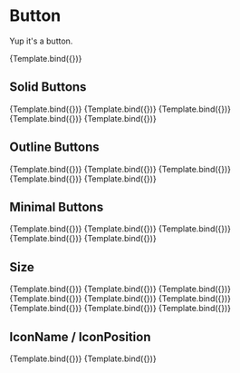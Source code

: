 
<Meta title="Button" component={Button} />


# Button

Yup it's a button.

<Canvas>
  <Story
    name="default"
    args={{
      children: "Default Button",
      color: "subtle",
      size: "medium",
      disabled: false,
      outline: false,
      readOnly: false,
      iconName: "group",
      iconPosition: "before",
      loading: false,
      minimal: false,
    }}
  >
    {Template.bind({})}
  </Story>
</Canvas>

<ArgsTable story="default" />

## Solid Buttons

<Canvas>
  <Story
    name="primary"
    args={{
      children: "Primary Button",
      color: "primary",
    }}
  >
    {Template.bind({})}
  </Story>
  <Story
    name="secondary"
    args={{
      children: "Secondary Button",
      color: "secondary",
    }}
  >
    {Template.bind({})}
  </Story>
  <Story
    name="subtle"
    args={{
      children: "Subtle Button",
      color: "subtle",
    }}
  >
    {Template.bind({})}
  </Story>
  <Story
    name="success"
    args={{
      children: "Success Button",
      color: "success",
    }}
  >
    {Template.bind({})}
  </Story>
  <Story
    name="destroy"
    args={{
      children: "Destroy Button",
      color: "destroy",
    }}
  >
    {Template.bind({})}
  </Story>
</Canvas>

## Outline Buttons

<Canvas>
  <Story
    name="outline primary"
    args={{
      children: "Primary Button",
      color: "primary",
      outline: true,
    }}
  >
    {Template.bind({})}
  </Story>
  <Story
    name="outline secondary"
    args={{
      children: "Secondary Button",
      color: "secondary",
      outline: true,
    }}
  >
    {Template.bind({})}
  </Story>
  <Story
    name="outline subtle"
    args={{
      children: "Subtle Button",
      color: "subtle",
      outline: true,
    }}
  >
    {Template.bind({})}
  </Story>
  <Story
    name="outline success"
    args={{
      children: "Success Button",
      color: "success",
      outline: true,
    }}
  >
    {Template.bind({})}
  </Story>
  <Story
    name="outline destroy"
    args={{
      children: "Destroy Button",
      color: "destroy",
      outline: true,
    }}
  >
    {Template.bind({})}
  </Story>
</Canvas>

## Minimal Buttons

<Canvas>
  <Story
    name="minimal primary"
    args={{
      children: "Primary Button",
      color: "primary",
      minimal: true,
    }}
  >
    {Template.bind({})}
  </Story>
  <Story
    name="minimal secondary"
    args={{
      children: "Secondary Button",
      color: "secondary",
      minimal: true,
    }}
  >
    {Template.bind({})}
  </Story>
  <Story
    name="minimal subtle"
    args={{
      children: "Subtle Button",
      color: "subtle",
      minimal: true,
    }}
  >
    {Template.bind({})}
  </Story>
  <Story
    name="minimal success"
    args={{
      children: "Success Button",
      color: "success",
      minimal: true,
    }}
  >
    {Template.bind({})}
  </Story>
  <Story
    name="minimal destroy"
    args={{
      children: "Destroy Button",
      color: "destroy",
      minimal: true,
    }}
  >
    {Template.bind({})}
  </Story>
</Canvas>

## Size

<Canvas>
  <Story
    name="small"
    args={{
      children: "Small",
      size: "small",
    }}
  >
    {Template.bind({})}
  </Story>
  <Story
    name="small outline"
    args={{
      children: "Small",
      size: "small",
      outline: true,
    }}
  >
    {Template.bind({})}
  </Story>
  <Story
    name="small minimal"
    args={{
      children: "Small",
      size: "small",
      minimal: true,
    }}
  >
    {Template.bind({})}
  </Story>
  <Story
    name="medium"
    args={{
      children: "Medium",
      size: "medium",
    }}
  >
    {Template.bind({})}
  </Story>
  <Story
    name="medium outline"
    args={{
      children: "Medium",
      size: "medium",
      outline: true,
    }}
  >
    {Template.bind({})}
  </Story>
  <Story
    name="medium minimal"
    args={{
      children: "Medium",
      size: "medium",
      minimal: true,
    }}
  >
    {Template.bind({})}
  </Story>
  <Story
    name="large"
    args={{
      children: "Large",
      size: "large",
    }}
  >
    {Template.bind({})}
  </Story>
  <Story
    name="large outline"
    args={{
      children: "Large",
      size: "large",
      outline: true,
    }}
  >
    {Template.bind({})}
  </Story>
  <Story
    name="large minimal"
    args={{
      children: "Large",
      size: "large",
      minimal: true,
    }}
  >
    {Template.bind({})}
  </Story>
</Canvas>

## IconName / IconPosition

<Canvas>
  <Story
    name="icon before"
    args={{
      children: "Icon Before",
      iconName: "group",
    }}
  >
    {Template.bind({})}
  </Story>
  <Story
    name="icon after"
    args={{
      children: "Icon After",
      iconName: "group",
      iconPosition: "after",
    }}
  >
    {Template.bind({})}
  </Story>
</Canvas>
